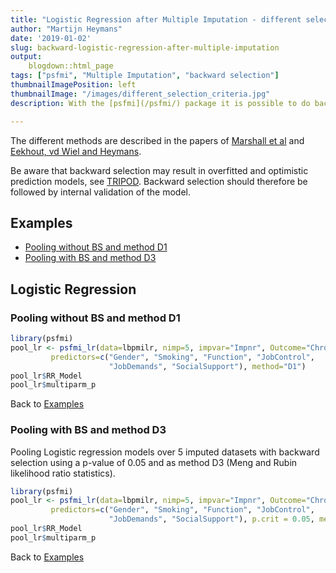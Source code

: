 ```yaml
---
title: "Logistic Regression after Multiple Imputation - different selection criteria"
author: "Martijn Heymans"
date: '2019-01-02'
slug: backward-logistic-regression-after-multiple-imputation
output:
    blogdown::html_page
tags: ["psfmi", "Multiple Imputation", "backward selection"]
thumbnailImagePosition: left
thumbnailImage: "/images/different_selection_criteria.jpg"
description: With the [psfmi](/psfmi/) package it is possible to do backward selection for logistic regression models after Multiple Imputation (MI). For backward selection, several variable selection criteria can be used. These criteria are called the D1, D2, D3 and Median P-rule (MPR).

---
```


The different methods are described in the papers of [Marshall et al](https://bmcmedresmethodol.biomedcentral.com/articles/10.1186/1471-2288-9-57) and [Eekhout, vd Wiel and Heymans](https://bmcmedresmethodol.biomedcentral.com/articles/10.1186/s12874-017-0404-7).  

Be aware that backward selection may result in overfitted and optimistic prediction models, see [TRIPOD](http://annals.org/aim/fullarticle/2088542/transparent-reporting-multivariable-prediction-model-individual-prognosis-diagnosis-tripod-explanation). Backward selection should therefore be followed by internal validation of the model.

## Examples 

+ [Pooling without BS and method D1] 
+ [Pooling with BS and method D3] 

## Logistic Regression

### Pooling without BS and method D1

```r

library(psfmi)
pool_lr <- psfmi_lr(data=lbpmilr, nimp=5, impvar="Impnr", Outcome="Chronic",
         predictors=c("Gender", "Smoking", "Function", "JobControl",
                      "JobDemands", "SocialSupport"), method="D1")
pool_lr$RR_Model
pool_lr$multiparm_p

```

Back to [Examples]

### Pooling with BS and method D3

Pooling Logistic regression models over 5 imputed datasets with backward selection
using a p-value of 0.05 and as method D3 (Meng and Rubin likelihood ratio statistics).

```r

library(psfmi)
pool_lr <- psfmi_lr(data=lbpmilr, nimp=5, impvar="Impnr", Outcome="Chronic",
         predictors=c("Gender", "Smoking", "Function", "JobControl",
                      "JobDemands", "SocialSupport"), p.crit = 0.05, method="D3")
pool_lr$RR_Model
pool_lr$multiparm_p

```

Back to [Examples]


